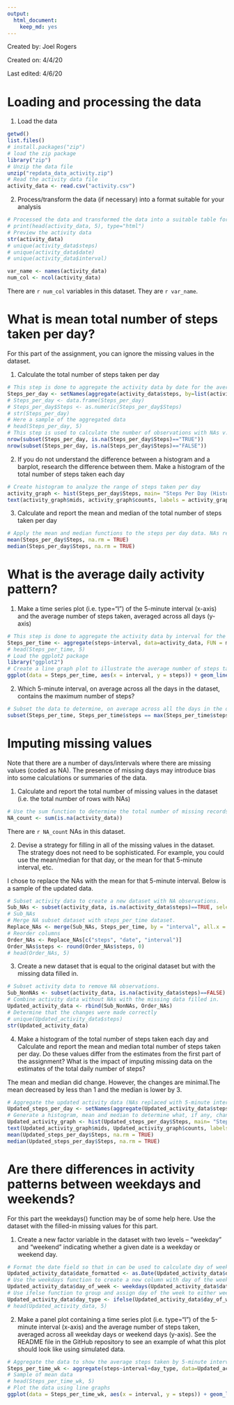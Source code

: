 ```yaml
---
output:
  html_document:
    keep_md: yes
---
```


Created by: Joel Rogers

Created on: 4/4/20

Last edited: 4/6/20

# Loading and processing the data

1. Load the data

```r
getwd()
list.files()
# install.packages("zip")
# load the zip package
library("zip")
# Unzip the data file
unzip("repdata_data_activity.zip")
# Read the activity data file 
activity_data <- read.csv("activity.csv")
```

2. Process/transform the data (if necessary) into a format suitable for your analysis

```r
# Processed the data and transformed the data into a suitable table for analysis
# print(head(activity_data, 5), type="html")
# Preview the activity data
str(activity_data)
# unique(activity_data$steps)
# unique(activity_data$date)
# unique(activity_data$interval)
```

```r
var_name <- names(activity_data)
num_col <- ncol(activity_data)
```

There are `r num_col` variables in this dataset. They are `r var_name`.

# What is mean total number of steps taken per day?

For this part of the assignment, you can ignore the missing values in the dataset.

1. Calculate the total number of steps taken per day

```r
# This step is done to aggregate the activity data by date for the average steps
Steps_per_day <- setNames(aggregate(activity_data$steps, by=list(activity_data$date), FUN=sum), c("Date", "Steps"))
# Steps_per_day <- data.frame(Steps_per_day)
# Steps_per_day$Steps <- as.numeric(Steps_per_day$Steps)
# str(Steps_per_day)
# Here a sample of the aggregated data
# head(Steps_per_day, 5)
# This step is used to calculate the number of observations with NAs v. without NAs
nrow(subset(Steps_per_day, is.na(Steps_per_day$Steps)=="TRUE"))
nrow(subset(Steps_per_day, is.na(Steps_per_day$Steps)=="FALSE"))
```

2. If you do not understand the difference between a histogram and a barplot, research the difference between them. Make a histogram of the total number of steps taken each day

```r
# Create histogram to analyze the range of steps taken per day
activity_graph <- hist(Steps_per_day$Steps, main= "Steps Per Day (Histogram)", xlab = "Steps", col = "blue", breaks = seq(0, 25000, 2500), xlim = c(0, 25000), ylim = c(0,20))
text(activity_graph$mids, activity_graph$counts, labels = activity_graph$counts, adj = c(.5,-.5))
```

3. Calculate and report the mean and median of the total number of steps taken per day

```r
# Apply the mean and median functions to the steps per day data. NAs removed in calculation.
mean(Steps_per_day$Steps, na.rm = TRUE)
median(Steps_per_day$Steps, na.rm = TRUE)
```

# What is the average daily activity pattern?

1. Make a time series plot (i.e. \color{red}{\verb|type = "l"|}type="l") of the 5-minute interval (x-axis) and the average number of steps taken, averaged across all days (y-axis)

```r
# This step is done to aggregate the activity data by interval for the average steps
Steps_per_time <- aggregate(steps~interval, data=activity_data, FUN = mean, na.action = na.omit)
# head(Steps_per_time, 5)
# Load the ggplot2 package
library("ggplot2")
# Create a line graph plot to illustrate the average number of steps taken for each 5-minute interval accross all days
ggplot(data = Steps_per_time, aes(x = interval, y = steps)) + geom_line(color = "blue", size = 1) + ggtitle("Avg Number of Steps Across All Days") + theme(plot.title = element_text(hjust = 0.5))
```

2. Which 5-minute interval, on average across all the days in the dataset, contains the maximum number of steps?

```r
# Subset the data to determine, on average across all the days in the dataset, which interval has the maximum number of steps
subset(Steps_per_time, Steps_per_time$steps == max(Steps_per_time$steps))
```

# Imputing missing values

Note that there are a number of days/intervals where there are missing values (coded as \color{red}{\verb|NA|}NA). The presence of missing days may introduce bias into some calculations or summaries of the data.

1. Calculate and report the total number of missing values in the dataset (i.e. the total number of rows with \color{red}{\verb|NA|}NAs)

```r
# Use the sum function to determine the total number of missing records in the activity dataset.
NA_count <- sum(is.na(activity_data))
```

There are `r NA_count` NAs in this dataset.

2. Devise a strategy for filling in all of the missing values in the dataset. The strategy does not need to be sophisticated. For example, you could use the mean/median for that day, or the mean for that 5-minute interval, etc.

I chose to replace the NAs with the mean for that 5-minute interval. Below is a sample of the updated data.

```r
# Subset activity data to create a new dataset with NA observations.
Sub_NAs <- subset(activity_data, is.na(activity_data$steps)==TRUE, select = c("interval", "date"))
# Sub_NAs
# Merge NA subset dataset with steps_per_time dataset.
Replace_NAs <- merge(Sub_NAs, Steps_per_time, by = "interval", all.x = TRUE)
# Reorder columns
Order_NAs <- Replace_NAs[c("steps", "date", "interval")]
Order_NAs$steps <- round(Order_NAs$steps, 0)
# head(Order_NAs, 5)
```

3. Create a new dataset that is equal to the original dataset but with the missing data filled in.

```r
# Subset activity data to remove NA observations.
Sub_NonNAs <- subset(activity_data, is.na(activity_data$steps)==FALSE)
# Combine activity data without NAs with the missing data filled in.
Updated_activity_data <- rbind(Sub_NonNAs, Order_NAs)
# Determine that the changes were made correctly
# unique(Updated_activity_data$steps)
str(Updated_activity_data)
```

4. Make a histogram of the total number of steps taken each day and Calculate and report the mean and median total number of steps taken per day. Do these values differ from the estimates from the first part of the assignment? What is the impact of imputing missing data on the estimates of the total daily number of steps?

The mean and median did change. However, the changes are minimal.The mean decreased by less than 1 and the median is lower by 3.

```r
# Aggregate the updated activity data (NAs replaced with 5-minute interval average steps)
Updated_steps_per_day <- setNames(aggregate(Updated_activity_data$steps, by=list(Updated_activity_data$date), FUN=sum), c("Date", "Steps"))
# Generate a histogram, mean and median to determine what, if any, changes occurred as a result of replacing NAs
Updated_activity_graph <- hist(Updated_steps_per_day$Steps, main= "Steps Per Day (Histogram)", xlab = "Steps", col = "blue", breaks = seq(0, 25000, 2500), xlim = c(0, 25000), ylim = c(0,30))
text(Updated_activity_graph$mids, Updated_activity_graph$counts, labels = Updated_activity_graph$counts, adj = c(.5,-.5))
mean(Updated_steps_per_day$Steps, na.rm = TRUE)
median(Updated_steps_per_day$Steps, na.rm = TRUE)
```

# Are there differences in activity patterns between weekdays and weekends?

For this part the \color{red}{\verb|weekdays()|}weekdays() function may be of some help here. Use the dataset with the filled-in missing values for this part.

1. Create a new factor variable in the dataset with two levels – “weekday” and “weekend” indicating whether a given date is a weekday or weekend day.

```r
# Format the date field so that in can be used to calculate day of week
Updated_activity_data$date_formatted <- as.Date(Updated_activity_data$date, format = "%Y-%m-%d")
# Use the weekdays function to create a new column with day of the week for each formatted date
Updated_activity_data$day_of_week <- weekdays(Updated_activity_data$date_formatted)
# Use ifelse function to group and assign day of the week to either weekday or weekend
Updated_activity_data$day_type <- ifelse(Updated_activity_data$day_of_week == "Saturday" | Updated_activity_data$day_of_week == "Sunday", "Weekend", "Weekday")
# head(Updated_activity_data, 5)
```

2. Make a panel plot containing a time series plot (i.e. \color{red}{\verb|type = "l"|}type="l") of the 5-minute interval (x-axis) and the average number of steps taken, averaged across all weekday days or weekend days (y-axis). See the README file in the GitHub repository to see an example of what this plot should look like using simulated data.

```r
# Aggregate the data to show the average steps taken by 5-minute interval on weekdays and weekends
Steps_per_time_wk <- aggregate(steps~interval+day_type, data=Updated_activity_data, FUN = mean, na.action = na.omit)
# Sample of mean data
# head(Steps_per_time_wk, 5)
# Plot the data using line graphs
ggplot(data = Steps_per_time_wk, aes(x = interval, y = steps)) + geom_line(color = "blue", size = 1) + facet_grid(rows = vars(day_type)) + facet_grid(rows = vars(day_type)) + ggtitle("Avg Nbr Steps Across Weekend v Weekday") + theme(plot.title = element_text(hjust = 0.5))
```